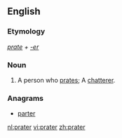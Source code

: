 ==English==

===Etymology===
''[[prate]] + [[-er]]''

===Noun===
{{en-noun}}

# A person who [[prate]]s; A [[chatterer]].

===Anagrams===
* [[parter#English|parter]]

[[nl:prater]]
[[vi:prater]]
[[zh:prater]]